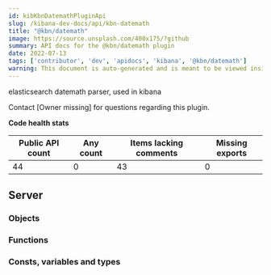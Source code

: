 ```yaml
---
id: kibKbnDatemathPluginApi
slug: /kibana-dev-docs/api/kbn-datemath
title: "@kbn/datemath"
image: https://source.unsplash.com/400x175/?github
summary: API docs for the @kbn/datemath plugin
date: 2022-07-13
tags: ['contributor', 'dev', 'apidocs', 'kibana', '@kbn/datemath']
warning: This document is auto-generated and is meant to be viewed inside our experimental, new docs system. Reach out in #docs-engineering for more info.
---
```


elasticsearch datemath parser, used in kibana

Contact [Owner missing] for questions regarding this plugin.

**Code health stats**

| Public API count  | Any count | Items lacking comments | Missing exports |
|-------------------|-----------|------------------------|-----------------|
| 44 | 0 | 43 | 0 |

## Server

### Objects
<DocDefinitionList data={kbnDatemathObj.server.objects}/>

### Functions
<DocDefinitionList data={kbnDatemathObj.server.functions}/>

### Consts, variables and types
<DocDefinitionList data={kbnDatemathObj.server.misc}/>

